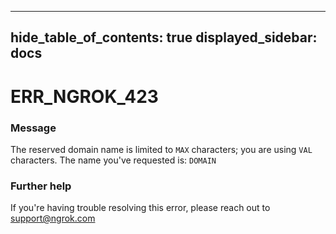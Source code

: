 

---
hide_table_of_contents: true
displayed_sidebar: docs
---


# ERR_NGROK_423

### Message
The reserved domain name is limited to `MAX` characters; you are using `VAL` characters.
The name you've requested is: `DOMAIN`

<ErrorDetails />



### Further help
If you're having trouble resolving this error, please reach out to [support@ngrok.com](mailto:support@ngrok.com?subject=Help%20with%20ERR_NGROK_423)

